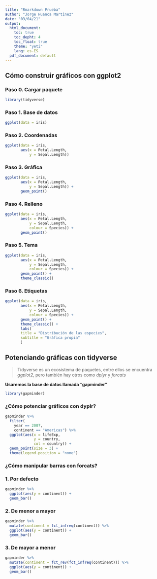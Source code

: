 ```yaml
---
title: "Rmarkdown Prueba"
author: "Jorge Huanca Martinez"
date: "03/04/21"
output:
  html_document:
    toc: true
    toc_depht: 4
    toc_float: true
    theme: "yeti"
    lang: es-ES
  pdf_document: default
---
```


## Cómo construir gráficos con ggplot2

### Paso 0. Cargar paquete 
```r
library(tidyverse)
```


### Paso 1. Base de datos
```r
ggplot(data = iris)
```

### Paso 2. Coordenadas
```r
ggplot(data = iris,
       aes(x = Petal.Length,
           y = Sepal.Length))
```

### Paso 3. Gráfica
```r
ggplot(data = iris,
       aes(x = Petal.Length,
           y = Sepal.Length)) +
       geom_point()
```

### Paso 4. Relleno
```r
ggplot(data = iris,
       aes(x = Petal.Length,
           y = Sepal.Length,
           colour = Species)) +
       geom_point()
```

### Paso 5. Tema
```r
ggplot(data = iris,
       aes(x = Petal.Length,
           y = Sepal.Length,
           colour = Species)) +
       geom_point() +
       theme_classic()
```

### Paso 6. Etiquetas
```r
ggplot(data = iris,
       aes(x = Petal.Length,
           y = Sepal.Length,
           colour = Species)) +
       geom_point() +
       theme_classic() +
       labs(
       title = "Distribución de las especies",
       subtitle = "Gráfica propia"
       )
```

## Potenciando gráficas con tidyverse

>Tidyverse es un ecosistema de paquetes, 
>entre ellos se encuentra *ggplot2*, 
>pero también hay otros como *dplyr* y *forcats*

**Usaremos la base de datos llamada "gapminder"**

```r
library(gapminder)
```


### ¿Cómo potenciar gráficos con **dyplr**?

```r
gapminder %>% 
  filter(
    year == 2007,
    continent == "Americas") %>% 
  ggplot(aes(x = lifeExp,
             y = country,
             col = country)) +
  geom_point(size = 3) +
  theme(legend.position = "none")
```

### ¿Cómo manipular barras con **forcats**?

### 1. Por defecto
```r
gapminder %>% 
  ggplot(aes(y = continent)) +
  geom_bar()
```

### 2. De menor a mayor
```r
gapminder %>% 
  mutate(continent = fct_infreq(continent)) %>% 
  ggplot(aes(y = continent)) +
  geom_bar()
```

### 3. De mayor a menor
```r
gapminder %>% 
  mutate(continent = fct_rev(fct_infreq(continent))) %>% 
  ggplot(aes(y = continent)) +
  geom_bar()
```


